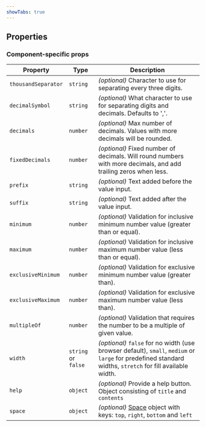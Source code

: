 ```yaml
---
showTabs: true
---
```



## Properties

<DataValueReadwriteProperties type="number" />

### Component-specific props

| Property            | Type                | Description                                                                                                                                               |
| ------------------- | ------------------- | --------------------------------------------------------------------------------------------------------------------------------------------------------- |
| `thousandSeparator` | `string`            | _(optional)_ Character to use for separating every three digits.                                                                                          |
| `decimalSymbol`     | `string`            | _(optional)_ What character to use for separating digits and decimals. Defaults to ','.                                                                   |
| `decimals`          | `number`            | _(optional)_ Max number of decimals. Values with more decimals will be rounded.                                                                           |
| `fixedDecimals`     | `number`            | _(optional)_ Fixed number of decimals. Will round numbers with more decimals, and add trailing zeros when less.                                           |
| `prefix`            | `string`            | _(optional)_ Text added before the value input.                                                                                                           |
| `suffix`            | `string`            | _(optional)_ Text added after the value input.                                                                                                            |
| `minimum`           | `number`            | _(optional)_ Validation for inclusive minimum number value (greater than or equal).                                                                       |
| `maximum`           | `number`            | _(optional)_ Validation for inclusive maximum number value (less than or equal).                                                                          |
| `exclusiveMinimum`  | `number`            | _(optional)_ Validation for exclusive minimum number value (greater than).                                                                                |
| `exclusiveMaximum`  | `number`            | _(optional)_ Validation for exclusive maximum number value (less than).                                                                                   |
| `multipleOf`        | `number`            | _(optional)_ Validation that requires the number to be a multiple of given value.                                                                         |
| `width`             | `string` or `false` | _(optional)_ `false` for no width (use browser default), `small`, `medium` or `large` for predefined standard widths, `stretch` for fill available width. |
| `help`              | `object`            | _(optional)_ Provide a help button. Object consisting of `title` and `contents`                                                                           |
| `space`             | `object`            | _(optional)_ [Space](/uilib/components/space/properties) object with keys: `top`, `right`, `bottom` and `left`                                            |
